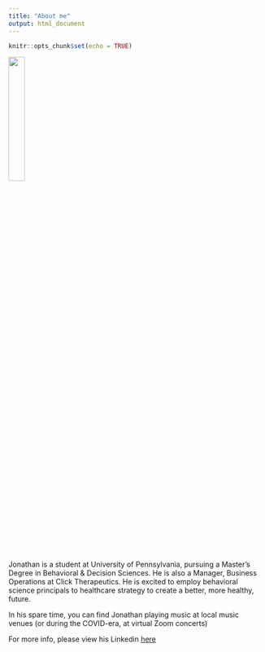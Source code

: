 ```yaml
---
title: "About me"
output: html_document
---
```


```r
knitr::opts_chunk$set(echo = TRUE)
```

![](https://user-images.githubusercontent.com/81780751/115785681-c70a7680-a38d-11eb-8ac3-5f66f773855c.jpeg){width=25%}

Jonathan is a student at University of Pennsylvania, pursuing a Master's Degree
in Behavioral & Decision Sciences. He is also a Manager, Business Operations at
Click Therapeutics. He is excited to employ behavioral science principals to 
healthcare strategy to create a better, more healthy, future.

In his spare time, you can find Jonathan playing music at local music venues
(or during the COVID-era, at virtual Zoom concerts)

For more info, please view his Linkedin [here](https://www.linkedin.com/in/jonathan-sirota/)
